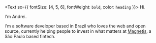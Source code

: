 <Text sx={{ fontSize: [4, 5, 6], fontWeight: `bold`, color: `heading` }}>
  Hi.
</Text>

I'm Andrei.

I'm a software developer based in Brazil who loves the web and open source, currently helping people to invest in what matters at [Magnetis](https://magnetis.com.br/), a São Paulo based fintech.
